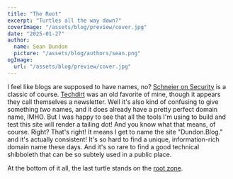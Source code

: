 ```yaml
---
title: "The Root"
excerpt: "Turtles all the way down?"
coverImage: "/assets/blog/preview/cover.jpg"
date: "2025-01-27"
author:
  name: Sean Dundon
  picture: "/assets/blog/authors/sean.png"
ogImage:
  url: "/assets/blog/preview/cover.jpg"
---
```


I feel like blogs are supposed to have names, no?
[Schneier on Security](https://www.schneier.com/) is a classic of course.
[Techdirt](https://www.techdirt.com/) was an old favorite of mine, though it appears they call themselves a newsletter.
Well it's also kind of confusing to give something _two_ names, and it does already have a pretty perfect domain name, IMHO.
But I was happy to see that all the tools I'm using to build and test this site will render a tailing dot!
And you know what that means, of course.
Right?
That's right!
It means I get to name the site "Dundon.Blog." and it's actually consistent!
It's so hard to find a unique, information-rich domain name these days.
And it's so rare to find a good technical shibboleth that can be so subtely used in a public place.

At the bottom of it all, the last turtle stands on the [root zone](https://www.iana.org/domains/root/files).
